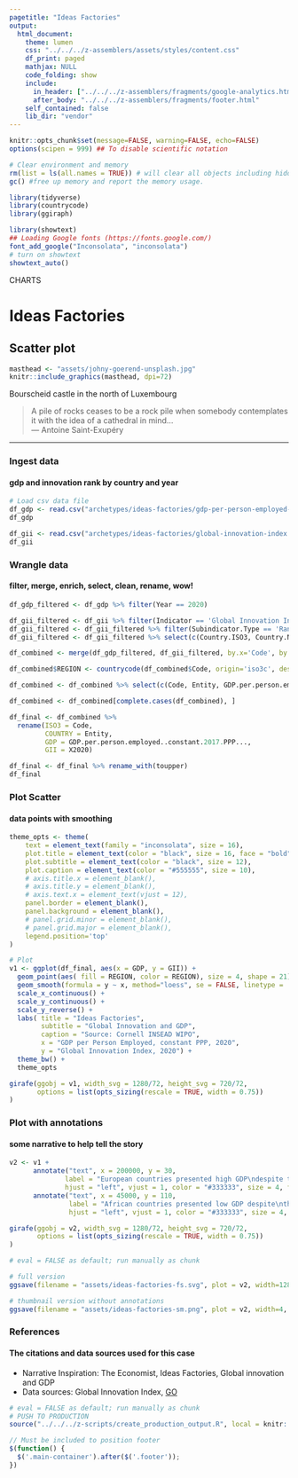 ```yaml
---
pagetitle: "Ideas Factories"
output:
  html_document:
    theme: lumen
    css: "../../../z-assemblers/assets/styles/content.css"
    df_print: paged
    mathjax: NULL
    code_folding: show
    include:
      in_header: ["../../../z-assemblers/fragments/google-analytics.html", "../../../z-assemblers/fragments/header.html"]
      after_body: "../../../z-assemblers/fragments/footer.html"
    self_contained: false
    lib_dir: "vendor"
---
```


```r

knitr::opts_chunk$set(message=FALSE, warning=FALSE, echo=FALSE)
options(scipen = 999) ## To disable scientific notation

# Clear environment and memory
rm(list = ls(all.names = TRUE)) # will clear all objects including hidden objects.
gc() #free up memory and report the memory usage.

library(tidyverse)
library(countrycode)
library(ggiraph)

library(showtext)
## Loading Google fonts (https://fonts.google.com/)
font_add_google("Inconsolata", "inconsolata")
# turn on showtext
showtext_auto()

```

<div class="activity">
CHARTS  
</div>

# Ideas Factories
## Scatter plot

```r

masthead <- "assets/johny-goerend-unsplash.jpg"
knitr::include_graphics(masthead, dpi=72)

```

<div class="figure-text">Bourscheid castle in the north of Luxembourg</div>

> A pile of rocks ceases to be a rock pile when somebody contemplates it with the idea of a cathedral in mind...\
--- Antoine Saint-Exupéry\

***


### Ingest data 
#### gdp and innovation rank by country and year

```r

# Load csv data file
df_gdp <- read.csv("archetypes/ideas-factories/gdp-per-person-employed-constant-ppp.csv", header = TRUE, stringsAsFactors = FALSE)
df_gdp

df_gii <- read.csv("archetypes/ideas-factories/global-innovation-index.csv", header = TRUE, stringsAsFactors = FALSE)
df_gii

```


### Wrangle data
#### filter, merge, enrich, select, clean, rename, wow!


```r

df_gdp_filtered <- df_gdp %>% filter(Year == 2020)

df_gii_filtered <- df_gii %>% filter(Indicator == 'Global Innovation Index')
df_gii_filtered <- df_gii_filtered %>% filter(Subindicator.Type == 'Rank')
df_gii_filtered <- df_gii_filtered %>% select(c(Country.ISO3, Country.Name, X2020))

df_combined <- merge(df_gdp_filtered, df_gii_filtered, by.x='Code', by.y='Country.ISO3')

df_combined$REGION <- countrycode(df_combined$Code, origin='iso3c', destination='un.region.name')

df_combined <- df_combined %>% select(c(Code, Entity, GDP.per.person.employed..constant.2017.PPP..., X2020, REGION))

df_combined <- df_combined[complete.cases(df_combined), ]

df_final <- df_combined %>%
  rename(ISO3 = Code,
         COUNTRY = Entity,
         GDP = GDP.per.person.employed..constant.2017.PPP...,
         GII = X2020)

df_final <- df_final %>% rename_with(toupper)
df_final


```


### Plot Scatter
#### data points with smoothing


```r

theme_opts <- theme(
    text = element_text(family = "inconsolata", size = 16), 
    plot.title = element_text(color = "black", size = 16, face = "bold"),
    plot.subtitle = element_text(color = "black", size = 12),
    plot.caption = element_text(color = "#555555", size = 10),
    # axis.title.x = element_blank(),
    # axis.title.y = element_blank(),
    # axis.text.x = element_text(vjust = 12),
    panel.border = element_blank(),
    panel.background = element_blank(),
    # panel.grid.minor = element_blank(),
    # panel.grid.major = element_blank(),
    legend.position='top'
)

# Plot
v1 <- ggplot(df_final, aes(x = GDP, y = GII)) + 
  geom_point(aes( fill = REGION, color = REGION), size = 4, shape = 21) +
  geom_smooth(formula = y ~ x, method="loess", se = FALSE, linetype = 'solid', size = 2, color = '#82A0C2') + # "lm", "glm", "gam", "loess" 
  scale_x_continuous() +
  scale_y_continuous() +
  scale_y_reverse() +
  labs( title = "Ideas Factories",
        subtitle = "Global Innovation and GDP",
        caption = "Source: Cornell INSEAD WIPO",
        x = "GDP per Person Employed, constant PPP, 2020",
        y = "Global Innovation Index, 2020") +
  theme_bw() +
  theme_opts

girafe(ggobj = v1, width_svg = 1280/72, height_svg = 720/72,
       options = list(opts_sizing(rescale = TRUE, width = 0.75))
)

```


### Plot with annotations
#### some narrative to help tell the story


```r

v2 <- v1 + 
      annotate("text", x = 200000, y = 30, 
              label = "European countries presented high GDP\ndespite the low Global Innovation Index", 
              hjust = "left", vjust = 1, color = "#333333", size = 4, fontface = 1) +
      annotate("text", x = 45000, y = 110, 
               label = "African countries presented low GDP despite\nthe high Global Innovation Index",
               hjust = "left", vjust = 1, color = "#333333", size = 4, fontface = 1) 

girafe(ggobj = v2, width_svg = 1280/72, height_svg = 720/72,
       options = list(opts_sizing(rescale = TRUE, width = 0.75))
)

```



```r

# eval = FALSE as default; run manually as chunk

# full version
ggsave(filename = "assets/ideas-factories-fs.svg", plot = v2, width=1280/72, height=720/72)

# thumbnail version without annotations
ggsave(filename = "assets/ideas-factories-sm.png", plot = v2, width=4, height=2.25)

```


### References
#### The citations and data sources used for this case

* Narrative Inspiration: The Economist, Ideas Factories, Global innovation and GDP
* Data sources: Global Innovation Index, [GO](https://www.globalinnovationindex.org/analysis-indicator){target="_blank"}


```r

# eval = FALSE as default; run manually as chunk
# PUSH TO PRODUCTION
source("../../../z-scripts/create_production_output.R", local = knitr::knit_global())

```


```js

// Must be included to position footer
$(function() {
  $('.main-container').after($('.footer'));
})

```
